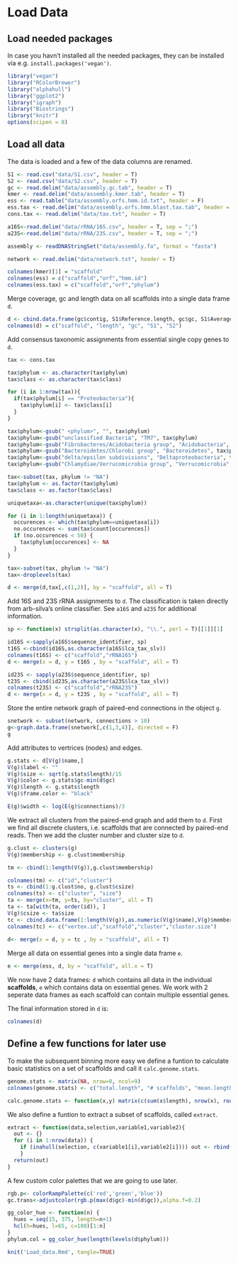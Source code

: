 Load Data
=======================================

## Load needed packages

In case you havn't installed all the needed packages, they can be installed via e.g. `install.packages('vegan')`.

```r
library("vegan")
library("RColorBrewer")
library("alphahull")
library("ggplot2")
library("igraph")
library("Biostrings")
library("knitr")
options(scipen = 8)
```

## Load all data

The data is loaded and a few of the data columns are renamed.

```r
S1 <- read.csv("data/S1.csv", header = T)               
S2 <- read.csv("data/S2.csv", header = T)
gc <- read.delim("data/assembly.gc.tab", header = T)
kmer <- read.delim("data/assembly.kmer.tab", header = T)
ess <- read.table("data/assembly.orfs.hmm.id.txt", header = F)
ess.tax <- read.delim("data/assembly.orfs.hmm.blast.tax.tab", header = F) 
cons.tax <- read.delim("data/tax.txt", header = T)

a16S<-read.delim("data/rRNA/16S.csv", header = T, sep = ";")
a23S<-read.delim("data/rRNA/23S.csv", header = T, sep = ";")

assembly <- readDNAStringSet("data/assembly.fa", format = "fasta")

network <- read.delim("data/network.txt", header = T)

colnames(kmer)[1] = "scaffold"
colnames(ess) = c("scaffold","orf","hmm.id")
colnames(ess.tax) = c("scaffold","orf","phylum")
```

Merge coverage, gc and length data on all scaffolds into a single data frame `d`.
```r
d <- cbind.data.frame(gc$contig, S1$Reference.length, gc$gc, S1$Average.coverage, S2$Average.coverage)
colnames(d) = c("scaffold", "length", "gc", "S1", "S2")
```

Add consensus taxonomic assignments from essential single copy genes to `d`.
```r
tax <- cons.tax

tax$phylum <- as.character(tax$phylum)
tax$class <- as.character(tax$class)

for (i in 1:nrow(tax)){
  if(tax$phylum[i] == "Proteobacteria"){
    tax$phylum[i] <- tax$class[i]   
  }
}

tax$phylum<-gsub(" <phylum>", "", tax$phylum)
tax$phylum<-gsub("unclassified Bacteria", "TM7", tax$phylum)
tax$phylum<-gsub("Fibrobacteres/Acidobacteria group", "Acidobacteria", tax$phylum)
tax$phylum<-gsub("Bacteroidetes/Chlorobi group", "Bacteroidetes", tax$phylum)
tax$phylum<-gsub("delta/epsilon subdivisions", "Deltaproteobacteria", tax$phylum)
tax$phylum<-gsub("Chlamydiae/Verrucomicrobia group", "Verrucomicrobia", tax$phylum)

tax<-subset(tax, phylum != "NA")
tax$phylum <- as.factor(tax$phylum)
tax$class <- as.factor(tax$class)

uniquetaxa<-as.character(unique(tax$phylum)) 

for (i in 1:length(uniquetaxa)) {
  occurences <- which(tax$phylum==uniquetaxa[i]) 
  no.occurences <- sum(tax$count[occurences])
  if (no.occurences < 50) { 
    tax$phylum[occurences] <- NA
  }
} 

tax<-subset(tax, phylum != "NA")
tax<-droplevels(tax)

d <- merge(d,tax[,c(1,2)], by = "scaffold", all = T)
```

Add 16S and 23S rRNA assignments to `d`. The classification is taken directly from arb-silva's online classifier. See `a16S` and `a23S` for additional information.
```r
sp <- function(x) strsplit(as.character(x), "\\.", perl = T)[[1]][1]

id16S <-sapply(a16S$sequence_identifier, sp)
t16S <-cbind(id16S,as.character(a16S$lca_tax_slv))
colnames(t16S) <- c("scaffold","rRNA16S")
d <- merge(x = d, y = t16S , by = "scaffold", all = T)

id23S <- sapply(a23S$sequence_identifier, sp)
t23S <- cbind(id23S,as.character(a23S$lca_tax_slv))
colnames(t23S) <- c("scaffold","rRNA23S")
d <- merge(x = d, y = t23S , by = "scaffold", all = T)
```

Store the entire network graph of paired-end connections in the object `g`.
```r
snetwork <- subset(network, connections > 10)
g<-graph.data.frame(snetwork[,c(1,3,4)], directed = F)
g
```

Add attributes to vertrices (nodes) and edges.
```r
g.stats <- d[V(g)$name,]
V(g)$label <- ""
V(g)$size <- sqrt(g.stats$length)/15
V(g)$color <- g.stats$gc-min(d$gc)
V(g)$length <- g.stats$length
V(g)$frame.color <- "black"

E(g)$width <- log(E(g)$connections)/3
```

We extract all clusters from the paired-end graph and add them to `d`. First we find all discrete clusters, i.e. scaffolds that are connected by paired-end reads. Then we add the cluster number and cluster size to `d`.

```r
g.clust <- clusters(g)
V(g)$membership <- g.clust$membership

tm <- cbind(1:length(V(g)),g.clust$membership)

colnames(tm) <- c("id","cluster")
ts <- cbind(1:g.clust$no, g.clust$csize)
colnames(ts) <- c("cluster", "size")
ta <- merge(x=tm, y=ts, by="cluster", all = T)
ta <- ta[with(ta, order(id)), ]
V(g)$csize <- ta$size
tc <- cbind.data.frame(1:length(V(g)),as.numeric(V(g)$name),V(g)$membership,V(g)$csize)
colnames(tc) <- c("vertex.id","scaffold","cluster","cluster.size")
                    
d<- merge(x = d, y = tc , by = "scaffold", all = T)
```


Merge all data on essential genes into a single data frame `e`.

```r
e <- merge(ess, d, by = "scaffold", all.x = T)
```

We now have 2 data frames: `d` which contains all data in the individual **scaffolds**, `e` which contains data on essential genes. We work with 2 seperate data frames as each scaffold can contain multiple essential genes.

The final information stored in `d` is:

```r
colnames(d)
```

## Define a few functions for later use

To make the subsequent binning more easy we define a funtion to calculate basic statistics on a set of scaffolds and call it `calc.genome.stats`.

```r
genome.stats <- matrix(NA, nrow=0, ncol=9) 
colnames(genome.stats) <- c("total.length", "# scaffolds", "mean.length", "max.length", "gc", "S1", "S2", "tot.ess", "uni.ess")

calc.genome.stats <- function(x,y) matrix(c(sum(x$length), nrow(x), round(mean(x$length),1), max(x$length), round(sum((x$gc*x$length))/sum(x$length),1), round(sum((x$S1*x$length))/sum(x$length),1), round(sum((x$S2*x$length))/sum(x$length),1), nrow(y),length(unique(y$hmm.id))),  dimnames = list(colnames(genome.stats),""))
```

We also define a funtion to extract a subset of scaffolds, called `extract`.

```r
extract <- function(data,selection,variable1,variable2){
  out <- {}
  for (i in 1:nrow(data)) { 
    if (inahull(selection, c(variable1[i],variable2[i]))) out <- rbind(out,data[i,])
    }  
  return(out)
}
```

A few custom color palettes that we are going to use later.
```r
rgb.p<- colorRampPalette(c('red','green','blue'))
gc.trans<-adjustcolor(rgb.p(max(d$gc)-min(d$gc)),alpha.f=0.2)

gg_color_hue <- function(n) {
  hues = seq(15, 375, length=n+1)
  hcl(h=hues, l=65, c=100)[1:n]
}
phylum.col = gg_color_hue(length(levels(d$phylum)))
```

```r
knit('Load_data.Rmd', tangle=TRUE)
```
